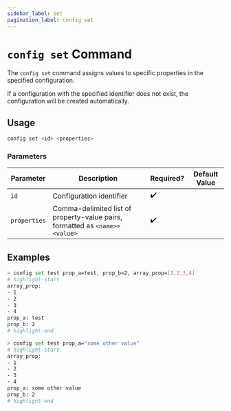 ```yaml
---
sidebar_label: set
pagination_label: config set
---
```


# `config set` Command

The `config set` command assigns values to specific properties in the specified configuration.

If a configuration with the specified identifier does not exist, the configuration will be created automatically.

## Usage

```bash
config set <id> <properties>
```

### Parameters

| Parameter    | Description                                                                 | Required? | Default Value |
| ------------ | --------------------------------------------------------------------------- | --------- | ------------- |
| `id`         | Configuration identifier                                                    | ✔️        |               |
| `properties` | Comma-delimited list of property-value pairs, formatted as `<name>=<value>` | ✔️        |               |

## Examples

```bash
> config set test prop_a=test, prop_b=2, array_prop=[1,2,3,4]
# highlight-start
​array_prop:
​- 1
​- 2
​- 3
​- 4
​prop_a: test
​prop_b: 2
# highlight-end
```

```bash
> config set test prop_a="some other value"
# highlight-start
​array_prop:
​- 1
​- 2
​- 3
​- 4
​prop_a: some other value
​prop_b: 2
# highlight-end
```
